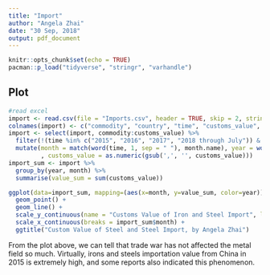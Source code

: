 ```yaml
---
title: "Import"
author: "Angela Zhai"
date: "30 Sep, 2018"
output: pdf_document
---
```


```r
knitr::opts_chunk$set(echo = TRUE)
pacman::p_load("tidyverse", "stringr", "varhandle")
```

## Plot
```r
#read excel
import <- read.csv(file = "Imports.csv", header = TRUE, skip = 2, stringsAsFactors=FALSE)
colnames(import) <- c("commodity", "country", "time", "customs_value", "none")
import <- select(import, commodity:customs_value) %>%
  filter(!(time %in% c("2015", "2016", "2017", "2018 through July")) & commodity == "72 Iron And Steel") %>%
  mutate(month = match(word(time, 1, sep = " "), month.name), year = word(time, 2, sep = " ")
         , customs_value = as.numeric(gsub(',', '', customs_value)))
import_sum <- import %>%
  group_by(year, month) %>%
  summarise(value_sum = sum(customs_value))

ggplot(data=import_sum, mapping=(aes(x=month, y=value_sum, color=year))) +
  geom_point() +
  geom_line() +
  scale_y_continuous(name = "Customs Value of Iron and Steel Import", limits = c(0, 250000000)) +
  scale_x_continuous(breaks = import_sum$month) +
  ggtitle("Custom Value of Steel and Steel Import, by Angela Zhai")
```
From the plot above, we can tell that trade war has not affected the metal field so much. Virtually, irons and steels importation value from China in 2015 is extremely high, and some reports also indicated this phenomenon.


